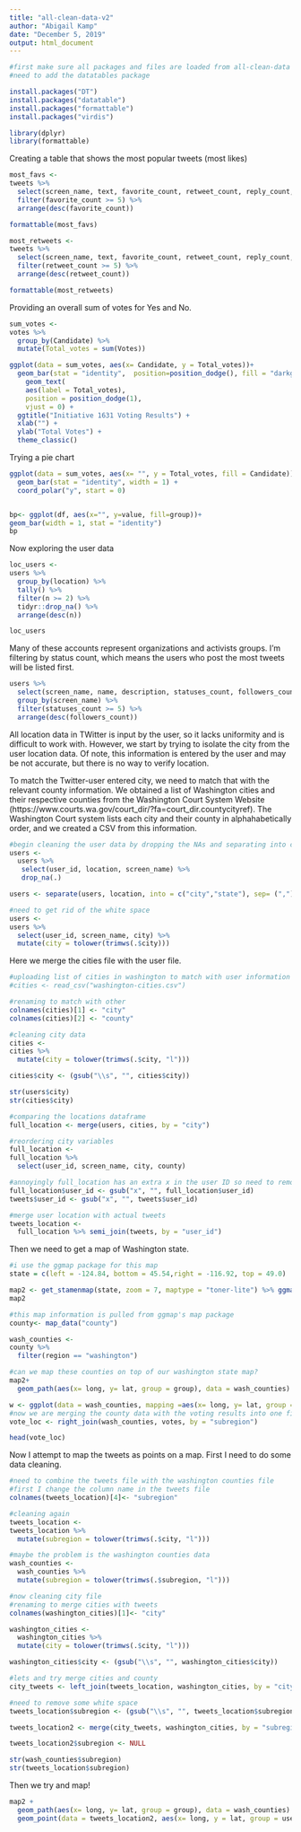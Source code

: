 ```yaml
---
title: "all-clean-data-v2"
author: "Abigail Kamp"
date: "December 5, 2019"
output: html_document
---
```


```r
#first make sure all packages and files are loaded from all-clean-data
#need to add the datatables package

install.packages("DT")
install.packages("datatable")
install.packages("formattable")
install.packages("virdis")

library(dplyr)
library(formattable)
```

Creating a table that shows the most popular tweets (most likes)

```r

most_favs <- 
tweets %>%
  select(screen_name, text, favorite_count, retweet_count, reply_count, quote_count) %>%
  filter(favorite_count >= 5) %>%
  arrange(desc(favorite_count))

formattable(most_favs)

```

```r
most_retweets <-
tweets %>%
  select(screen_name, text, favorite_count, retweet_count, reply_count, quote_count) %>%
  filter(retweet_count >= 5) %>%
  arrange(desc(retweet_count))

formattable(most_retweets)


```

Providing an overall sum of votes for Yes and No.
```r

sum_votes <- 
votes %>%
  group_by(Candidate) %>%
  mutate(Total_votes = sum(Votes)) 

ggplot(data = sum_votes, aes(x= Candidate, y = Total_votes))+
  geom_bar(stat = "identity",  position=position_dodge(), fill = "darkgreen") +
    geom_text(
    aes(label = Total_votes),
    position = position_dodge(1),
    vjust = 0) +
  ggtitle("Initiative 1631 Voting Results") +
  xlab("") +
  ylab("Total Votes") +
  theme_classic()

```

Trying a pie chart
```r

ggplot(data = sum_votes, aes(x= "", y = Total_votes, fill = Candidate))+
  geom_bar(stat = "identity", width = 1) +
  coord_polar("y", start = 0)


bp<- ggplot(df, aes(x="", y=value, fill=group))+
geom_bar(width = 1, stat = "identity")
bp
```


Now exploring the user data
```r
loc_users <-
users %>%
  group_by(location) %>%
  tally() %>%
  filter(n >= 2) %>%
  tidyr::drop_na() %>%
  arrange(desc(n))

loc_users

```

Many of these accounts represent organizations and activists groups. I'm filtering by status count, which means the users who post the most tweets will be listed first.
```r

users %>%
  select(screen_name, name, description, statuses_count, followers_count) %>%
  group_by(screen_name) %>%
  filter(statuses_count >= 5) %>%
  arrange(desc(followers_count))

```



All location data in TWitter is input by the user, so it lacks uniformity and is difficult to work with. However, we start by trying to isolate the city from the user location data. Of note, this information is entered by the user and may be not accurate, but there is no way to verify location. 

To match the Twitter-user entered city, we need to match that with the relevant county information. We obtained a list of Washington cities and their respective counties from the Washington Court System Website (https://www.courts.wa.gov/court_dir/?fa=court_dir.countycityref). The Washington Court system lists each city and their county in alphahabetically order, and we created a CSV from this information. 

```r
#begin cleaning the user data by dropping the NAs and separating into city and state where possible
users <-
  users %>%
   select(user_id, location, screen_name) %>%
   drop_na(.)

users <- separate(users, location, into = c("city","state"), sep= (","))

#need to get rid of the white space
users <-
users %>%
  select(user_id, screen_name, city) %>%
  mutate(city = tolower(trimws(.$city)))
```
Here we merge the cities file with the user file. 

```r
#uploading list of cities in washington to match with user information
#cities <- read_csv("washington-cities.csv")

#renaming to match with other
colnames(cities)[1] <- "city"
colnames(cities)[2] <- "county"

#cleaning city data
cities <-
cities %>%
  mutate(city = tolower(trimws(.$city, "l")))

cities$city <- (gsub("\\s", "", cities$city))

str(users$city)
str(cities$city)

#comparing the locations dataframe
full_location <- merge(users, cities, by = "city")

#reordering city variables
full_location <-
full_location %>%
  select(user_id, screen_name, city, county)

#annoyingly full_location has an extra x in the user ID so need to remove
full_location$user_id <- gsub("x", "", full_location$user_id)
tweets$user_id <- gsub("x", "", tweets$user_id)

#merge user location with actual tweets
tweets_location <-
  full_location %>% semi_join(tweets, by = "user_id")
```

Then we need to get a map of Washington state.

```r

#i use the ggmap package for this map
state = c(left = -124.84, bottom = 45.54,right = -116.92, top = 49.0)

map2 <- get_stamenmap(state, zoom = 7, maptype = "toner-lite") %>% ggmap()
map2

#this map information is pulled from ggmap's map package
county<- map_data("county")

wash_counties <-
county %>%
  filter(region == "washington") 

#can we map these counties on top of our washington state map?
map2+
  geom_path(aes(x= long, y= lat, group = group), data = wash_counties)

w <- ggplot(data = wash_counties, mapping =aes(x= long, y= lat, group = group))
#now we are merging the county data with the voting results into one file
vote_loc <- right_join(wash_counties, votes, by = "subregion")

head(vote_loc)


```


Now I attempt to map the tweets as points on a map. First I need to do some data cleaning.
```r

#need to combine the tweets file with the washington counties file
#first I change the column name in the tweets file
colnames(tweets_location)[4]<- "subregion"

#cleaning again
tweets_location <-
tweets_location %>%
  mutate(subregion = tolower(trimws(.$city, "l")))

#maybe the problem is the washington counties data
wash_counties <-
  wash_counties %>%
  mutate(subregion = tolower(trimws(.$subregion, "l")))

#now cleaning city file
#renaming to merge cities with tweets
colnames(washington_cities)[1]<- "city"

washington_cities <-
  washington_cities %>%
  mutate(city = tolower(trimws(.$city, "l")))

washington_cities$city <- (gsub("\\s", "", washington_cities$city))

#lets and try merge cities and county
city_tweets <- left_join(tweets_location, washington_cities, by = "city")

#need to remove some white space
tweets_location$subregion <- (gsub("\\s", "", tweets_location$subregion))

tweets_location2 <- merge(city_tweets, washington_cities, by = "subregion")

tweets_location2$subregion <- NULL

str(wash_counties$subregion)
str(tweets_location$subregion)


```

Then we try and map!

```r
map2 +
  geom_path(aes(x= long, y= lat, group = group), data = wash_counties) +
  geom_point(data = tweets_location2, aes(x= long, y = lat, group = user_id), color = "green")

```



```r


```



```r


```